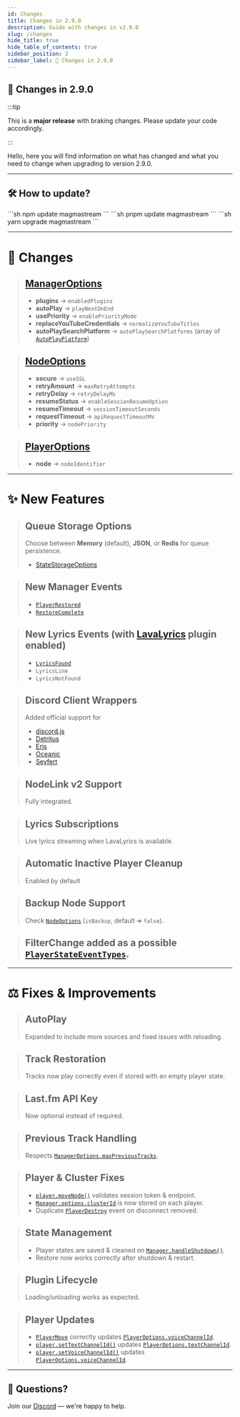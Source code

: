 ```yaml
---
id: Changes
title: Changes in 2.9.0
description: Guide with changes in v2.9.0
slug: /changes
hide_title: true
hide_table_of_contents: true
sidebar_position: 2
sidebar_label: 🐍 Changes in 2.9.0
---
```



## 🐍 Changes in 2.9.0

:::tip

This is a **major release** with braking changes. Please update your code accordingly.

:::

Hello, here you will find information on what has changed and what you need to change when upgrading to version 2.9.0.

---

## 🛠️ How to update?

<Tabs>
    <TabItem value="npm" label="npm" default>
        ```sh
        npm update magmastream
        ```
    </TabItem>
    <TabItem value="pnpm" label="pnpm" default>
        ```sh
        pnpm update magmastream
        ```
    </TabItem>
    <TabItem value="yarn" label="yarn" default>
        ```sh
        yarn upgrade magmastream
        ```
    </TabItem>
</Tabs>

---

# 🔄 Changes

> ## [ManagerOptions](./Typedefs/ManagerOptions.mdx)
> - **plugins** → `enabledPlugins`
> - **autoPlay** → `playNextOnEnd`
> - **usePriority** → `enablePriorityMode`
> - **replaceYouTubeCredentials** → `normalizeYouTubeTitles`
> - **autoPlaySearchPlatform** → `autoPlaySearchPlatforms` (array of [`AutoPlayPlatform`](./Enums/AutoPlayPlatform.mdx))

> ## [NodeOptions](./Typedefs/NodeOptions.mdx)
> - **secure** → `useSSL`
> - **retryAmount** → `maxRetryAttempts`
> - **retryDelay** → `retryDelayMs`
> - **resumeStatus** → `enableSessionResumeOption`
> - **resumeTimeout** → `sessionTimeoutSeconds`
> - **requestTimeout** → `apiRequestTimeoutMs`
> - **priority** → `nodePriority`

> ## [PlayerOptions](./Typedefs/PlayerOptions.mdx)
> - **node** → `nodeIdentifier`

---

# ✨ New Features

> ## Queue Storage Options
> Choose between **Memory** (default), **JSON**, or **Redis** for queue persistence.
>
> - [StateStorageOptions](./Typedefs/StateStorageOptions.mdx)

> ## New Manager Events
>
> - [`PlayerRestored`](./Typedefs/ManagerEvents/PlayerEvents#playerrestored)
> - [`RestoreComplete`](./Typedefs/ManagerEvents/NodeEvents#resotrecomplete)

> ## New Lyrics Events (with [LavaLyrics](<https://github.com/topi314/LavaLyrics>) plugin enabled)
>  - [`LyricsFound`](./Typedefs/ManagerEvents/LyricsEvents#lyricsfound)
>  - `LyricsLine`
>  - `LyricsNotFound`

> ## Discord Client Wrappers
> Added official support for
> - [discord.js](./Classes/Wrappers/Discord.js.mdx)
> - [Detritus](./Classes/Wrappers/Detritus.mdx)
> - [Eris](./Classes/Wrappers/Eris.mdx)
> - [Oceanic](./Classes/Wrappers/Oceanic.mdx)
> - [Seyfert](./Classes/Wrappers/Seyfert.mdx)

> ## NodeLink v2 Support
> Fully integrated.

> ## Lyrics Subscriptions
> Live lyrics streaming when LavaLyrics is available.

> ## Automatic Inactive Player Cleanup
> Enabled by default

> ## Backup Node Support
> Check [`NodeOptions`](./Typedefs/NodeOptions.mdx) (`isBackup`, default ➔ `false`).

> ## FilterChange added as a possible [`PlayerStateEventTypes`](./Enums/PlayerStateEventTypes.mdx).

---

# ⚖️ Fixes & Improvements

> ## AutoPlay
>
> Expanded to include more sources and fixed issues with reloading.

> ## Track Restoration
>
> Tracks now play correctly even if stored with an empty player state.

> ## Last.fm API Key
>
> Now optional instead of required.

> ## Previous Track Handling
>
> Respects [`ManagerOptions.maxPreviousTracks`](./Typedefs/ManagerOptions.mdx).

> ## Player & Cluster Fixes
> - [`player.moveNode()`](./Classes/Player.mdx#movenode) validates session token & endpoint.
> - [`Manager.options.clusterId`](./Typedefs/ManagerOptions.mdx) is now stored on each player.
> - Duplicate [`PlayerDestroy`](./Typedefs/ManagerEvents/PlayerEvents.mdx#playerdestroy) event on disconnect removed.

> ## State Management
> - Player states are saved & cleaned on [`Manager.handleShutdown()`](./Classes/Manager.mdx#handleshutdown).
> - Restore now works correctly after shutdown & restart.

> ## Plugin Lifecycle
>
> Loading/unloading works as expected.

> ## Player Updates
> - [`PlayerMove`](./Typedefs/ManagerEvents/PlayerEvents.mdx#playermove) correctly updates [`PlayerOptions.voiceChannelId`](./Typedefs/PlayerOptions.mdx).
> - [`player.setTextChannelId()`](./Classes/Player.mdx#settextchannelid) updates [`PlayerOptions.textChannelId`](./Typedefs/PlayerOptions.mdx).
> - [`player.setVoiceChannelId()`](./Classes/Player.mdx#setvoicechannelid) updates [`PlayerOptions.voiceChannelId`](./Typedefs/PlayerOptions.mdx).

---

## 💬 Questions?

Join our [Discord](https://discord.gg/Nq5gTGUfwa) — we're happy to help.
